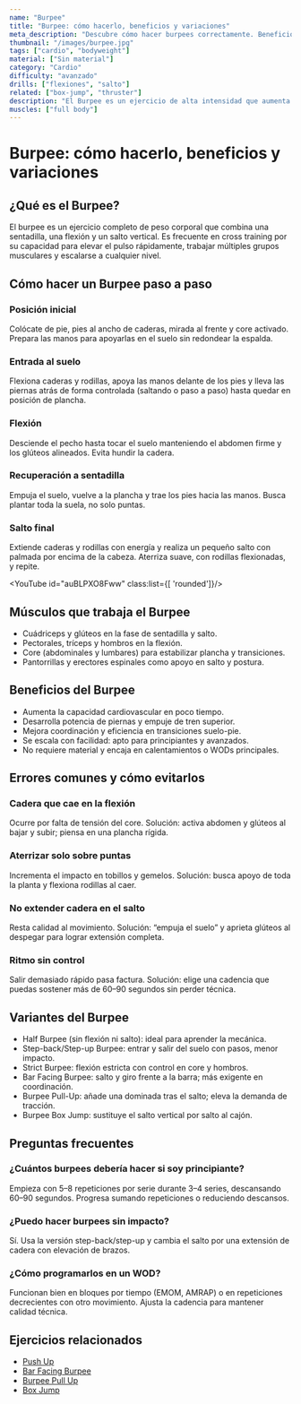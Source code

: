 ```yaml
---
name: "Burpee"
title: "Burpee: cómo hacerlo, beneficios y variaciones"
meta_description: "Descubre cómo hacer burpees correctamente. Beneficios completos para todo el cuerpo y variaciones adaptadas a cada nivel."
thumbnail: "/images/burpee.jpg"
tags: ["cardio", "bodyweight"]
material: ["Sin material"]
category: "Cardio"
difficulty: "avanzado"
drills: ["flexiones", "salto"]
related: ["box-jump", "thruster"]
description: "El Burpee es un ejercicio de alta intensidad que aumenta la resistencia y fuerza funcional, esencial en cross training por su versatilidad y efectividad."
muscles: ["full body"]
---
```


# Burpee: cómo hacerlo, beneficios y variaciones

## ¿Qué es el Burpee?
El burpee es un ejercicio completo de peso corporal que combina una sentadilla, una flexión y un salto vertical. Es frecuente en cross training por su capacidad para elevar el pulso rápidamente, trabajar múltiples grupos musculares y escalarse a cualquier nivel.


## Cómo hacer un Burpee paso a paso

### Posición inicial
Colócate de pie, pies al ancho de caderas, mirada al frente y core activado. Prepara las manos para apoyarlas en el suelo sin redondear la espalda.

### Entrada al suelo
Flexiona caderas y rodillas, apoya las manos delante de los pies y lleva las piernas atrás de forma controlada (saltando o paso a paso) hasta quedar en posición de plancha.

### Flexión
Desciende el pecho hasta tocar el suelo manteniendo el abdomen firme y los glúteos alineados. Evita hundir la cadera.

### Recuperación a sentadilla
Empuja el suelo, vuelve a la plancha y trae los pies hacia las manos. Busca plantar toda la suela, no solo puntas.

### Salto final
Extiende caderas y rodillas con energía y realiza un pequeño salto con palmada por encima de la cabeza. Aterriza suave, con rodillas flexionadas, y repite.

<YouTube id="auBLPXO8Fww" class:list={[ 'rounded']}/>

## Músculos que trabaja el Burpee
- Cuádriceps y glúteos en la fase de sentadilla y salto.
- Pectorales, tríceps y hombros en la flexión.
- Core (abdominales y lumbares) para estabilizar plancha y transiciones.
- Pantorrillas y erectores espinales como apoyo en salto y postura.

## Beneficios del Burpee
- Aumenta la capacidad cardiovascular en poco tiempo.
- Desarrolla potencia de piernas y empuje de tren superior.
- Mejora coordinación y eficiencia en transiciones suelo-pie.
- Se escala con facilidad: apto para principiantes y avanzados.
- No requiere material y encaja en calentamientos o WODs principales.

## Errores comunes y cómo evitarlos

### Cadera que cae en la flexión
Ocurre por falta de tensión del core. Solución: activa abdomen y glúteos al bajar y subir; piensa en una plancha rígida.

### Aterrizar solo sobre puntas
Incrementa el impacto en tobillos y gemelos. Solución: busca apoyo de toda la planta y flexiona rodillas al caer.

### No extender cadera en el salto
Resta calidad al movimiento. Solución: “empuja el suelo” y aprieta glúteos al despegar para lograr extensión completa.

### Ritmo sin control
Salir demasiado rápido pasa factura. Solución: elige una cadencia que puedas sostener más de 60–90 segundos sin perder técnica.


## Variantes del Burpee
- Half Burpee (sin flexión ni salto): ideal para aprender la mecánica.
- Step-back/Step-up Burpee: entrar y salir del suelo con pasos, menor impacto.
- Strict Burpee: flexión estricta con control en core y hombros.
- Bar Facing Burpee: salto y giro frente a la barra; más exigente en coordinación.
- Burpee Pull-Up: añade una dominada tras el salto; eleva la demanda de tracción.
- Burpee Box Jump: sustituye el salto vertical por salto al cajón.

## Preguntas frecuentes

### ¿Cuántos burpees debería hacer si soy principiante?
Empieza con 5–8 repeticiones por serie durante 3–4 series, descansando 60–90 segundos. Progresa sumando repeticiones o reduciendo descansos.

### ¿Puedo hacer burpees sin impacto?
Sí. Usa la versión step-back/step-up y cambia el salto por una extensión de cadera con elevación de brazos.

### ¿Cómo programarlos en un WOD?
Funcionan bien en bloques por tiempo (EMOM, AMRAP) o en repeticiones decrecientes con otro movimiento. Ajusta la cadencia para mantener calidad técnica.


## Ejercicios relacionados
- [Push Up](/movimientos/push-up)
- [Bar Facing Burpee](/movimientos/bar-facing-burpee)
- [Burpee Pull Up](/movimientos/burpee-pull-up)
- [Box Jump](/movimientos/box-jump)